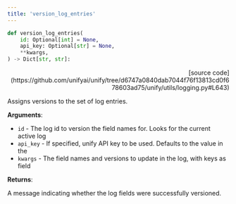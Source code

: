 ```yaml
---
title: 'version_log_entries'
---
```


```python
def version_log_entries(
    id: Optional[int] = None,
    api_key: Optional[str] = None,
    **kwargs,
) -> Dict[str, str]:
```

<p align="right">[source code](https://github.com/unifyai/unify/tree/d6747a0840dab7044f76f13813cd0f678603ad75/unify/utils/logging.py#L643)</p>

Assigns versions to the set of log entries.

**Arguments**:

- `id` - The log id to version the field names for. Looks for the current active log
- `api_key` - If specified, unify API key to be used. Defaults to the value in the
- `kwargs` - The field names and versions to update in the log, with keys as field



**Returns**:

A message indicating whether the log fields were successfully versioned.